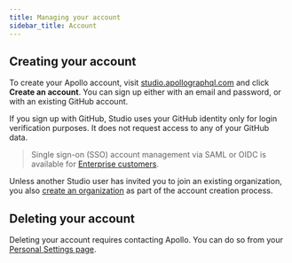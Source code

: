 ```yaml
---
title: Managing your account
sidebar_title: Account
---
```


## Creating your account

To create your Apollo account, visit [studio.apollographql.com](https://studio.apollographql.com) and click **Create an account**. You can sign
up either with an email and password, or with an existing GitHub account.

If you sign up with GitHub, Studio uses your GitHub identity only for
login verification purposes. It does not request access to any of your GitHub
data.

>Single sign-on (SSO) account management via SAML or OIDC is available for [Enterprise customers](https://www.apollographql.com/plans/).

Unless another Studio user has invited you to join an existing organization,
you also [create an organization](./organizations/) as part of the account
creation process.

## Deleting your account

Deleting your account requires contacting Apollo. You can do so from your 
[Personal Settings page](https://studio.apollographql.com/user-settings).
